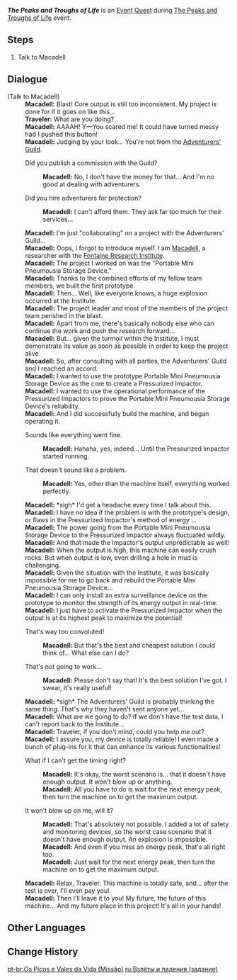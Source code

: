 {{Quest Infobox
|title         = The Peaks and Troughs of Life
|id            = 74671
|image         = The Peaks and Troughs of Life (Quest).png
|type          = World
|characters    = Macadell; Traveler; Paimon
|startLocation = [[Beryl Region]], [[Fontaine]]
|region        = Fontaine
|area          = Beryl Region
|next          = 
|rewards       = Primogem*20;Mora*20,000;Adventurer's Experience*4
|otherRewards  = 
* Unlocks [[The Peaks and Troughs of Life]] Event
|event_name    = The Peaks and Troughs of Life
}}
'''''The Peaks and Troughs of Life''''' is an [[Event Quest]] during [[The Peaks and Troughs of Life]] event.

==Steps==
# Talk to Macadell

==Dialogue==
{{Quest Description|Researcher Macadell of the institute seems to be troubled by something...}}
{{Dialogue Start}}
;(Talk to Macadell)
:'''Macadell:''' Blast! Core output is still too inconsistent. My project is done for if it goes on like this...
:'''Traveler:''' What are you doing?
:'''Macadell:''' AAAAH! Y&mdash;You scared me! It could have turned messy had I pushed this button!
:'''Macadell:''' Judging by your look... You're not from the [[Adventurers' Guild]].
:{{DIcon}} Did you publish a commission with the Guild?
::'''Macadell:''' No, I don't have the money for that... And I'm no good at dealing with adventurers.
:{{DIcon}} Did you hire adventurers for protection?
::'''Macadell:''' I can't afford them. They ask far too much for their services...
:'''Macadell:''' I'm just "collaborating" on a project with the Adventurers' Guild...
:'''Macadell:''' Oops, I forgot to introduce myself. I am [[Macadell]], a researcher with the [[Fontaine Research Institute]].
:'''Macadell:''' The project I worked on was the "Portable Mini Pneumousia Storage Device."
:'''Macadell:''' Thanks to the combined efforts of my fellow team members, we built the first prototype.
:'''Macadell:''' Then... Well, like everyone knows, a huge explosion occurred at the Institute.
:'''Macadell:''' The project leader and most of the members of the project team perished in the blast.
:'''Macadell:''' Apart from me, there's basically nobody else who can continue the work and push the research forward...
:'''Macadell:''' But... given the turmoil within the Institute, I must demonstrate its value as soon as possible in order to keep the project alive.
:'''Macadell:''' So, after consulting with all parties, the Adventurers' Guild and I reached an accord.
:'''Macadell:''' I wanted to use the prototype Portable Mini Pneumousia Storage Device as the core to create a Pressurized Impactor.
:'''Macadell:''' I wanted to use the operational performance of the Pressurized Impactors to prove the Portable Mini Pneumousia Storage Device's reliability.
:'''Macadell:''' And I did successfully build the machine, and began operating it.
:{{DIcon}} Sounds like everything went fine.
::'''Macadell:''' Hahaha, yes, indeed... Until the Pressurized Impactor started running.
:{{DIcon}} That doesn't sound like a problem.
::'''Macadell:''' Yes, other than the machine itself, everything worked perfectly.
:'''Macadell:''' *sigh* I'd get a headache every time I talk about this.
:'''Macadell:''' I have no idea if the problem is with the prototype's design, or flaws in the Pressurized Impactor's method of energy {{sic|tramfer}}...
:'''Macadell:''' The power going from the Portable Mini Pneumousia Storage Device to the Pressurized Impactor always fluctuated wildly.
:'''Macadell:''' And that made the Impactor's output unpredictable as well!
:'''Macadell:''' When the output is high, this machine can easily crush rocks. But when output is low, even drilling a hole in mud is challenging.
:'''Macadell:''' Given the situation with the Institute, it was basically impossible for me to go back and rebuild the Portable Mini Pneumousia Storage Device...
:'''Macadell:''' I can only install an extra surveillance device on the prototype to monitor the strength of its energy output in real-time.
:'''Macadell:''' I just have to activate the Pressurized Impactor when the output is at its highest peak to maximize the potential!
:{{DIcon}} That's way too convoluted!
::'''Macadell:''' But that's the best and cheapest solution I could think of... What else can I do?
:{{DIcon}} That's not going to work...
::'''Macadell:''' Please don't say that! It's the best solution I've got. I swear, it's really useful!
:'''Macadell:''' *sigh* The Adventurers' Guild is probably thinking the same thing. That's why they haven't sent anyone yet...
:'''Macadell:''' What are we going to do? If we don't have the test data, I can't report back to the Institute...
:'''Macadell:''' Traveler, if you don't mind, could you help me out?
:'''Macadell:''' I assure you, my device is totally reliable! I even made a bunch of plug-ins for it that can enhance its various functionalities!
:{{DIcon}} What if I can't get the timing right?
::'''Macadell:''' It's okay, the worst scenario is... that it doesn't have enough output. It won't blow up or anything.
::'''Macadell:''' All you have to do is wait for the next energy peak, then turn the machine on to get the maximum output.
:{{DIcon}} It won't blow up on me, will it?
::'''Macadell:''' That's absolutely not possible. I added a lot of safety and monitoring devices, so the worst case scenario that it doesn't have enough output. An explosion is impossible.
::'''Macadell:''' And even if you miss an energy peak, that's all right too. 
::'''Macadell:''' Just wait for the next energy peak, then turn the machine on to get the maximum output. 
:'''Macadell:''' Relax, Traveler. This machine is totally safe, and... after the test is over, I'll even pay you!
:'''Macadell:''' Then I'll leave it to you! My future, the future of this machine... And my future place in this project! It's all in your hands!
{{Dialogue End}}

==Other Languages==
{{Other Languages|The Peaks and Troughs of Life}}

==Change History==
{{Change History|4.1}}
[[pt-br:Os Picos e Vales da Vida (Missão)]]
[[ru:Взлёты и падения (задание)]]
